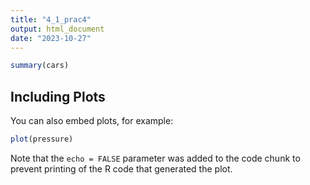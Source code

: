 ```yaml
---
title: "4_1_prac4"
output: html_document
date: "2023-10-27"
---
```



```r
summary(cars)
```

## Including Plots

You can also embed plots, for example:

```r
plot(pressure)
```

Note that the `echo = FALSE` parameter was added to the code chunk to prevent printing of the R code that generated the plot.
